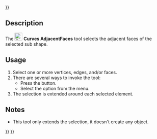 <languages/>
{{UnfinishedDocu{{#translation:}}}}

{{Docnav
|[[Curves_ToConsole|ToConsole]]
|[[Curves_BSplineToConsole|BSplineToConsole]]
|[[Curves_Workbench|Curves]]
|IconL=Curves_ToConsole.svg
|IconR=Curves_BSplineToConsole.svg
|IconC=Curves_workbench_icon.svg
}}

{{GuiCommand
|Name=Curves AdjacentFaces
|MenuLocation=Misc. → Select Adjacent faces
|Workbenches=[[Curves_Workbench|Curves]]
}}

==Description==

The [[Image:Curves_AdjacentFaces.svg|24px]] '''Curves AdjacentFaces''' tool selects the adjacent faces of the selected sub shape.

==Usage==

# Select one or more vertices, edges, and/or faces.
# There are several ways to invoke the tool:
#* Press the {{Button|[[Image:Curves_AdjacentFaces.svg|16px]] [[Curves_AdjacentFaces|Select Adjacent faces]]}} button.
#* Select the {{MenuCommand|Misc. → [[Image:Curves_AdjacentFaces.svg|16px]] Select Adjacent faces}} option from the menu.
# The selection is extended around each selected element.

==Notes==

* This tool only extends the selection, it doesn't create any object.


{{Docnav
|[[Curves_ToConsole|ToConsole]]
|[[Curves_BSplineToConsole|BSplineToConsole]]
|[[Curves_Workbench|Curves]]
|IconL=Curves_ToConsole.svg
|IconR=Curves_BSplineToConsole.svg
|IconC=Curves_workbench_icon.svg
}}

{{Curves Tools navi{{#translation:}}}}
{{Userdocnavi{{#translation:}}}}